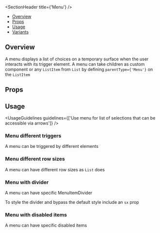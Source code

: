 
<Meta of={MenuStories} />

<SectionHeader title={'Menu'} />

- [Overview](#overview)
- [Props](#props)
- [Usage](#usage)
- [Variants](#variants)

## Overview

A menu displays a list of choices on a temporary surface when the user interacts with its trigger element. A menu can take children as custom component or any `ListItem` from `List` by defining `parentType={'Menu'}` on the `ListItem`

## Props

<ArgTypes of={Menu} />

## Usage

<UsageGuidelines
  guidelines={['Use menu for list of selections that can be accessible via arrows']}
/>

### Menu different triggers

A menu can be triggered by different elements

<Canvas of={MenuStories.MenuTriggers} />

### Menu different row sizes

A menu can have different row sizes as `List` does

<Canvas of={MenuStories.MenuComponents} />

### Menu with divider

A menu can have specific MenuItemDivider

<Tip>To style the divider and bypass the default style include an `sx` prop</Tip>

<Canvas of={MenuStories.MenuItemDividerStory} />

### Menu with disabled items

A menu can have specific disabled items

<Canvas of={MenuStories.MenuDisabledKeys} />
